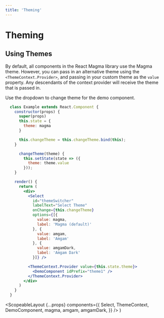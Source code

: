 ```yaml
---
title: 'Theming'
---
```



# Theming

## Using Themes

By default, all components in the React Magma library use the Magma theme. However, you can pass in an alternative theme using the `<ThemeContext.Provider>`,
and passing in your custom theme as the `value` property. Any descendants of the context provider will receive the theme that is passed in.

Use the dropdown to change theme for the demo component.

```.jsx
  class Example extends React.Component {
    constructor(props) {
      super(props)
      this.state = {
        theme: magma
      }

      this.changeTheme = this.changeTheme.bind(this);
    }

      changeTheme(theme) {
        this.setState(state => ({
          theme: theme.value
        }));
    }

    render() {
      return (
        <div>
          <Select
            id="themeSwitcher"
            labelText="Select Theme"
            onChange={this.changeTheme}
            options={[{
              value: magma,
              label: 'Magma (default)'
            }, {
              value: amgam,
              label: 'Amgam'
            }, {
              value: amgamDark,
              label: 'Amgam Dark'
            }]} />

          <ThemeContext.Provider value={this.state.theme}>
            <DemoComponent idPrefix="theme1" />
          </ThemeContext.Provider>
        </div>
      )
    }
  }
```

  <ScopeableLayout
    {...props}
    components={{
      Select,
      ThemeContext,
      DemoComponent,
      magma,
      amgam,
      amgamDark,
    }}
  />
)
